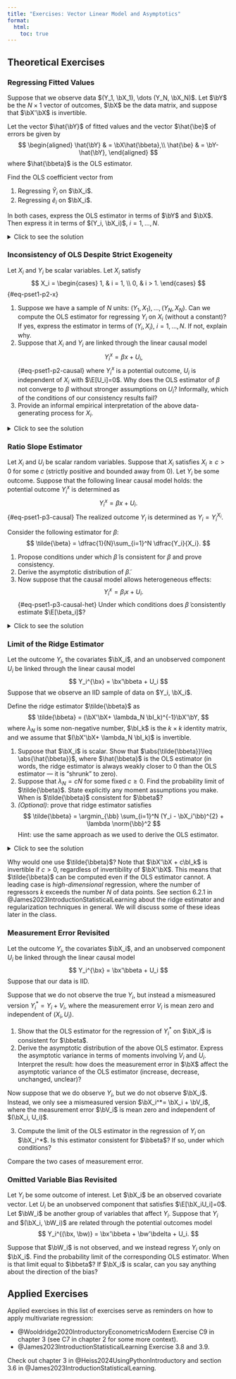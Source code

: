 ```yaml
---
title: "Exercises: Vector Linear Model and Asymptotics"
format:
  html:
    toc: true
---
```




## Theoretical Exercises 

### Regressing Fitted Values

Suppose that we observe data $(Y_1, \bX_1), \dots (Y_N, \bX_N)$. Let $\bY$ be the $N\times 1$ vector of outcomes, $\bX$ be the data matrix, and suppose that $\bX'\bX$ is invertible. 

Let the vector $\hat{\bY}$ of fitted values and the vector $\hat{\be}$ of errors be given by 
$$
\begin{aligned}
\hat{\bY} & = \bX\hat{\bbeta},\\
\hat{\be} & = \bY- \hat{\bY},
\end{aligned}
$$
where $\hat{\bbeta}$ is the OLS estimator. 

Find the OLS coefficient vector from

1. Regressing $\hat{Y}_i$ on $\bX_i$.
2. Regressing $\hat{e}_i$ on $\bX_i$.

In both cases, express the OLS estimator in terms of $\bY$ and $\bX$. Then express it in terms of $(Y_i, \bX_i)$, $i=1, \dots, N$.


<details>
  <summary>Click to see the solution</summary>

First consider the question of regressing $\hat{\bY}$ on $\bX$. Let $\tilde{\bbeta}$ be the OLS estimator of regressing $\hat{\bY}$ on $\bX$. We  can use the usual formula for the OLS, but replace $\bY$ with $\hat{\bY}$. We can then use the definition of $\hat{\bY}$ and $\hat{\bbeta}$ to express the coefficients in terms of the original data: 
$$
\begin{aligned}
\tilde{\bbeta} & = (\bX'\bX)^{-1}\bX'\hat{\bY} = (\bX'\bX)^{-1}\bX'\bX\hat{\bbeta} \\
& = \hat{\bbeta} = (\bX'\bX)^{-1}\bX\bY = \left(\sum_{i=1}^N \bX_i\bX_i' \right)^{-1}\sum_{i=1}^N\bX_iY_i,
\end{aligned}
$$
One way to interpret the above result is that applying OLS more than 1 time does not change anything. The first application already extracts all the information that can be linearly explained by $\bX$ (a property sometimes called *idempotency*).

We can proceed similarly with $\hat{\be}$. Let $\check{\bbeta}$ be the OLS estimator for regressing $\hat{\bbeta}$ on $\bX$. We can again use the general expression for the OLS estimator and substitute the definition of $\hat{\bbeta}$:
$$
\begin{aligned}
\check{\bbeta} & = (\bX'\bX)^{-1}\bX'\hat{\be} = (\bX'\bX)^{-1}\bX'(\bY-\hat{\bY})\\
& = \hat{\bbeta} -\tilde{\bbeta} = \hat{\bbeta}- \hat{\bbeta}\\
& = 0,
\end{aligned}
$$
where we have used the first result of the problem.

 
</details>

### Inconsistency of OLS Despite Strict Exogeneity

Let $X_i$ and $Y_i$ be scalar variables. Let $X_i$ satisfy
$$
X_i = \begin{cases}
1, & i = 1, \\
0, & i > 1.
\end{cases}
$$ {#eq-pset1-p2-x}

1. Suppose we have a sample of $N$ units: $(Y_1, X_1), \dots, (Y_N, X_N)$. Can we compute the OLS estimator for regressing $Y_i$ on $X_i$ (without a constant)? If yes, express the estimator in terms of $(Y_i, X_i)$, $i=1,\dots, N$. If not, explain why.
2. Suppose that $X_i$ and $Y_i$ are linked through the linear causal model
$$
Y_i^x = \beta x + U_i,
$$ {#eq-pset1-p2-causal}
where $Y_i^x$ is a potential outcome, $U_i$ is independent of $X_i$ with $\E[U_i]=0$. Why does the OLS estimator of $\beta$ not converge to $\beta$ without stronger assumptions on $U_i$? Informally, which of the conditions of our consistency results fail?
3. Provide an informal empirical interpretation of the above data-generating process for $X_i$.

 

<details>
  <summary>Click to see the solution</summary>

*First subquestion*: The computability of the OLS estimator is determined by one key question: is $\bX'\bX$ invertible? If $\bX'\bX$ is invertible, then the answer is positive. 

In this case, there is only one scalar covariate. $\bX'\bX$ is itself then scalar ($1\times 1$) and given by
$$
\bX'\bX = \sum_{i=1}^N X_i^2
$$
By @eq-pset1-p2-x, we have that $\sum_{i=1}^N X_i^2=1$, which is invertible. It follows that we can compute $\hat{\beta}=(\bX'\bX)^{-1}\bX'\bY$:
$$
\hat{\beta} = (\bX'\bX)^{-1}\bX'\bY = \dfrac{\sum_{i=1}^N X_iY_i}{\sum_{i=1}^N X_i^2} = Y_1.
$$ {#eq-pset1-p2-beta}

<br>

*Second subquestion:* To answer this question formally, we use the same technique we use in the lectures --- substituting the underlying model into the estimator. By @eq-pset1-p2-causal, the realized outcomes satisfy
$$
Y_i = \beta X_i + U_i
$$

We substitute this expression for realized values into the OLS estimator ([-@eq-pset1-p2-beta]) to obtain
$$
\hat{\beta} = \beta + U_1,
$$
where we have used that $X_1 =1$ by @eq-pset1-p2-x.

We now see that the value of $\hat{\beta}$ does not depend on sample size $N$. The full value of $U_1$ will always be present in $\hat{\beta}$: as $N\to\infty$
$$
\hat{\beta} \xrightarrow{p} \beta + U_1
$$
The only case where $\hat{\beta}\xrightarrow{p}\beta$ is when $U_1=0$ --- an additional stronger condition.

Which conditions of our consistency results fail? There are two conditions that hold:

- Orthogonality: $\E[X_iU_i] =0$ holds. 
- Independence of units

There are two conditions that do not hold:

- Identical distributions: unit 1 is different to the rest. 
- Invertibility of the limit of $N^{-1}\sum_{i=1}^N\bX_i\bX_i'$. By @eq-pset1-p2-x, this sum is equal to $N^{-1}\to 0$.

Of these two failing conditions, the first one is usually not a big issue. It concerns only a single point, and in general we have tools for handling non-identical distributions. 
It is the second condition that creates a problem in the limit. 

The message of this problem is that we make two invertibility conditions: the sample condition (on $\bX'\bX$) and the population one (on $\E[\bX_i\bX_i']$). These conditions play different roles. Each can fail, while the other condition is true.

<br>

*Third subquestion*: we can imagine a simple experiment in which the subjects have arrived to the lab in a random order, independently of their characteristics. However, there is only one real treatment, which is given to the first unit. Everyone else receives a placebo. 





</details>

### Ratio Slope Estimator

Let $X_i$ and $U_i$ be scalar random variables. Suppose that $X_i$ satisfies $X_i\geq c>0$ for some $c$ (strictly positive and bounded away from 0). Let $Y_i$ be some outcome. Suppose that the following linear causal model holds: the potential outcome $Y_i^x$ is determined as
$$
Y_i^x = \beta x + U_i.
$$ {#eq-pset1-p3-causal}
The realized outcome $Y_i$ is determined as $Y_i = Y_i^{X_i}$.

Consider the following estimator for $\beta$:
$$
\tilde{\beta} = \dfrac{1}{N}\sum_{i=1}^N \dfrac{Y_i}{X_i}.
$$ 

1. Propose conditions under which $\tilde{\beta}$ is consistent for $\beta$ and prove consistency.
2. Derive the asymptotic distribution of $\tilde{\beta}$.
3. Now suppose that the causal model allows heterogeneous effects:
$$
Y_i^x = \beta_i x + U_i.
$$ {#eq-pset1-p3-causal-het}
Under which conditions does $\tilde{\beta}$ consistently estimate $\E[\beta_i]$?


<details>
  <summary>Click to see the solution</summary>


*First subquestion*: we again use the key technique --- substituting the true model into the estimator. By @eq-pset1-p3-causal, the outcome $Y_i$ satisfies
$$
Y_i = \beta X_i + U_i.
$$
We can substitute this expression into $\tilde{\beta}$ to obtain
$$
\tilde{\beta} = \dfrac{1}{N}\sum_{i=1}^N \dfrac{Y_i}{X_i} = \beta+ \dfrac{1}{N}\sum_{i=1}^N \dfrac{U_i}{X_i}
$$
The law of large number applies to the sum on the right hand side if 

1. $(X_i, U_i)$ are IID.
2. $\E[U_i/X_i]$ exists.

We make these assumptions. Then by the law of large numbers:
$$
\dfrac{1}{N}\sum_{i=1}^N \dfrac{U_i}{X_i}\xrightarrow{p} \E\left[ \dfrac{U_i}{X_i} \right].
$$
By the continuous mapping theorem:
$$
\tilde{\beta} \xrightarrow{p} \beta + \E\left[ \dfrac{U_i}{X_i} \right].
$$
$\tilde{\beta}$ is consistent for $\beta$ if 

3. $\E[U_i/X_i]=0$ (note that it is sufficient that $\E[U_i|X_i]=0$ for this condition, why?).

We conclude that $\tilde{\beta}$ is consistent for $\beta$ under assumptions (1)-(3).


<br>

*Second subquestion*: to study the asymptotic distribution, we keep the above conditions (1)-(3). Under these conditions (especially (3)) we note that 
$$
\begin{aligned}
\tilde{\beta} - \beta & = \dfrac{1}{N}\sum_{i=1}^N \dfrac{U_i}{X_i} \\
& = \dfrac{1}{N}\sum_{i=1}^N \dfrac{U_i}{X_i} - \E\left[\dfrac{U_i}{X_i}\right].
\end{aligned}
$$ {#eq-pset1-p3-sampling-error}
The bottom line is in the form used in the central limit theorem: sample average minus population average. We can then apply the central limit theorem provided the following assumption holds:

4. Finite second moments: $\E[U_i^2/X_i^2]<\infty$.

Then by the central limit theorem it holds that 
$$
\sqrt{N}\left(  \dfrac{1}{N}\sum_{i=1}^N \dfrac{U_i}{X_i} - \E\left[\dfrac{U_i}{X_i}\right] \right)\xrightarrow{d} N\left(0, \E\left[\dfrac{U_i^2}{X_i^2} \right] \right).
$$

By @eq-pset1-p3-sampling-error we conclude that, if assumptions (1)-(4) hold, then
$$
\sqrt{N}\left(\tilde{\beta}- \beta \right)\xrightarrow{d} N\left(0, \E\left[\dfrac{U_i^2}{X_i^2} \right] \right).
$$

<br>

*Third subquestion*: we again start by substituting the causal model into the estimator. Under @eq-pset1-p3-causal-het the outcome satisfies
$$
Y_i = \beta_i X_i + U_i.
$$
Then $\tilde{\beta}$ can be written as
$$
\tilde{\beta} = \dfrac{1}{N}\sum_{i=1}^N \beta_i +  \dfrac{1}{N}\sum_{i=1}^N \dfrac{U_i}{X_i}.
$$ {#eq-pset1-p3-sampling-error-het}
The second sum in @eq-pset1-p3-sampling-error-het can be handled as in the first subquestion using assumptions (1)-(3). The first sum satisfies
$$
 \dfrac{1}{N}\sum_{i=1}^N \beta_i  \xrightarrow{p} \E[\beta_i]
$$
by the law of large numbers provided

5. $\E[\beta_i]$ exists.

We conclude by the continuous mapping theorem (where do we apply it?) that $\tilde{\beta}$ is consistent for $\E[\beta_i]$ under conditions (1)-(3) and (5).

Note that this consistency result does not restrict the dependence between $\beta_i$ and $X_i$. This is in contrast to the behavior of the OLS estimator (see lectures).


</details>
 
### Limit of the Ridge Estimator

Let the outcome $Y_i$, the covariates $\bX_i$, and an unobserved component $U_i$ be linked through the linear causal model
$$
Y_i^{\bx} = \bx'\bbeta + U_i
$$
Suppose that we observe an IID sample of data on $Y_i, \bX_i$. 

Define the ridge estimator $\tilde{\bbeta}$ as
$$
\tilde{\bbeta} = (\bX'\bX+ \lambda_N \bI_k)^{-1}\bX'\bY,
$$
where $\lambda_N$ is some non-negative number, $\bI_k$ is the $k\times k$ identity matrix, and we assume that $(\bX'\bX+ \lambda_N \bI_k)$ is invertible. 

1. Suppose that $\bX_i$ is scalar. Show that $\abs{\tilde{\bbeta}}\leq \abs{\hat{\bbeta}}$, where $\hat{\bbeta}$ is the OLS estimator (in words, the ridge estimator is always weakly closer to 0 than the OLS estimator — it is "shrunk" to zero).
2. Suppose that $\lambda_N = cN$ for some fixed $c\geq 0$. Find the probability limit of $\tilde{\bbeta}$. State explicitly any moment assumptions you make. When is $\tilde{\bbeta}$ consistent for $\bbeta$?
3. *(Optional)*: prove that ridge estimator satisfies
$$
\tilde{\bbeta} = \argmin_{\bb} \sum_{i=1}^N (Y_i - \bX_i'\bb)^{2} + \lambda \norm{\bb}^2
$$
Hint: use the same approach as we used to derive the OLS estimator. 
  

 
<details>
  <summary>Click to see the solution</summary>

*First subquestion*: in the scalar case we can write both estimators as
$$
\begin{aligned}
\hat{\bbeta} & = \dfrac{\sum_{i=1}^N X_i Y_i }{\sum_{i=1}^N X_i^2},\\
\tilde{\bbeta} & = \dfrac{\sum_{i=1}^N X_i Y_i}{\sum_{i=1}^N X_i^2 + \lambda_N}.
\end{aligned}
$$
We can then divide the ridge estimator by the OLS estimator:
$$
\dfrac{\tilde{\bbeta}}{\hat{\bbeta}} = \dfrac{\sum_{i=1}^N X_i^2}{ \sum_{i=1}^N X_i^2 + \lambda_N } \leq 1.
$$
The desired inequality follows.

<br>

*Second subquestion*: for the second subquestion, we again start by substituting the model into the estimator:
$$
\begin{aligned}
\tilde{\bbeta} & = (\bX'\bX+ \lambda_N \bI_k)^{-1}\bX'\bY\\
& = \left(\dfrac{1}{N}\sum_{i=1}^N \bX_i\bX_i' + c\bI_k\right)^{-1} \dfrac{1}{N}\sum_{i=1}^N \bX_iY_i\\
& = \left(\dfrac{1}{N}\sum_{i=1}^N \bX_i\bX_i' + c\bI_k\right)^{-1} \dfrac{1}{N}\sum_{i=1}^N \bX_i\bX_i'\bbeta\\
& \quad + \left(\dfrac{1}{N}\sum_{i=1}^N \bX_i\bX_i' + c\bI_k\right)^{-1} \dfrac{1}{N}\sum_{i=1}^N \bX_i U_i
\end{aligned}
$$ {#eq-pset1-p4-sampling-error}
We now only need to handle the individual averages in the above expression. 

First, we assume that 

- $\E[\bX_i\bX_i']$ and $\E[\bX_i'U_i]$ exist

Then by the law of large number it holds that
$$
\begin{aligned}
 \dfrac{1}{N}\sum_{i=1}^N \bX_i \bX_i' & \xrightarrow{p} \E[\bX_i\bX_i'], \\
 \dfrac{1}{N}\sum_{i=1}^N \bX_i U_i & \xrightarrow{p} \E[\bX_iU_i] . 
\end{aligned}
$$
By the continuous mapping theorem it also follows that
$$
 \dfrac{1}{N}\sum_{i=1}^N \bX_i \bX_i' + c\bI_i \xrightarrow{p} \E[\bX_i\bX_i'] + c\bI_k.
$$ {#eq-pset1-p4-leading-term}

Second, to handle the leading terms in @eq-pset1-p4-sampling-error, we also assume that

- $\E[\bX_i\bX_i'] + c\bI_k$ is invertible

Then by the continuous mapping theorem and  @eq-pset1-p4-leading-term it holds that 
$$
 \left(\dfrac{1}{N}\sum_{i=1}^N \bX_i \bX_i' + c\bI_k\right)^{-1} \xrightarrow{p} \left(\E[\bX_i\bX_i'] + c\bI_k\right)^{-1}.
$$

Combining the above arguments together and applying the continuous mapping theorem, we conclude that
$$
\begin{aligned}
\tilde{\bbeta} & \xrightarrow{p}  \left(\E[\bX_i\bX_i'] + c\bI_k\right)^{-1} \E[\bX_i\bX_i']\bbeta
\\
& \quad +  \left(\E[\bX_i\bX_i'] + c\bI_k\right)^{-1} \E[\bX_iU_i].
\end{aligned}
$$
We conclude that $\tilde{\bbeta}$ is consistent for $\bbeta$ if $c=0$ and $\E[\bX_iU_i]=0$.






<br>

</details>

Why would one use $\tilde{\bbeta}$? Note that $\bX'\bX + c\bI_k$ is invertible if $c>0$, regardless of invertibility of $\bX'\bX$. This means that $\tilde{\bbeta}$ can be computed even if the OLS estimator cannot. A leading case is *high-dimensional* regression, where the number of regressors $k$ exceeds the number $N$ of data points. See section 6.2.1 in @James2023IntroductionStatisticalLearning about the ridge estimator and regularization techniques in general. We will discuss some of these ideas later in the class.

### Measurement Error Revisited

Let the outcome $Y_i$, the covariates $\bX_i$, and an unobserved component $U_i$ be linked through the linear causal model
$$
Y_i^{\bx} = \bx'\bbeta + U_i
$$
Suppose that our data is IID.


Suppose that we do not observe the true $Y_i$, but instead a mismeasured version $Y_i^*= Y_i + V_i$, where the measurement error $V_i$ is mean zero and independent of $(X_i, U_i)$. 

1. Show that the OLS estimator for the regression of $Y_i^*$ on $\bX_i$ is consistent for $\bbeta$.
2. Derive the asymptotic distribution of the above OLS estimator. Express the asymptotic variance in terms of moments involving $V_i$ and $U_i$. Interpret the result: how does the measurement error in $\bX$ affect the asymptotic variance of the OLS estimator (increase, decrease, unchanged, unclear)? 

Now suppose that we do observe $Y_i$, but we do not observe $\bX_i$. Instead, we only see a mismeasured version $\bX_i^*= \bX_i + \bV_i$, where the measurement error $\bV_i$ is mean zero and independent of $(\bX_i, U_i)$. 

3. Compute the limit of the OLS estimator in the regression of $Y_i$ on $\bX_i^*$. Is this estimator consistent for $\bbeta$? If so, under which conditions?

Compare the two cases of measurement error.



### Omitted Variable Bias Revisited

Let $Y_i$ be some outcome of interest. Let $\bX_i$ be an observed covariate vector. Let $U_i$ be an unobserved component that satisfies $\E[\bX_iU_i]=0$. Let $\bW_i$ be another group of variables that affect $Y_i$. Suppose that $Y_i$ and $(\bX_i, \bW_i)$ are related through the potential outcomes model
$$
Y_i^{(\bx, \bw)} = \bx'\bbeta + \bw'\bdelta + U_i.
$$ 

Suppose that $\bW_i$ is not observed, and we instead regress $Y_i$ only on $\bX_i$. Find the probability limit of the corresponding OLS estimator. When is that limit equal to $\bbeta$? If $\bX_i$ is scalar, can you say anything about the direction of the bias? 


## Applied Exercises

Applied exercises in this list of exercises serve as reminders on how to apply multivariate regression:

- @Wooldridge2020IntroductoryEconometricsModern Exercise C9 in chapter 3 (see C7 in chapter 2 for some more context).
- @James2023IntroductionStatisticalLearning Exercise 3.8 and 3.9. 

Check out chapter 3 in @Heiss2024UsingPythonIntroductory and section 3.6 in @James2023IntroductionStatisticalLearning.